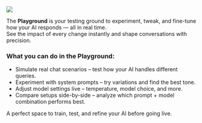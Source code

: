 <Frame>
  <img src="/ai-agents/conversational-ai-agent/playground.jpeg"  />
</Frame>

The **Playground** is your testing ground to experiment, tweak, and fine-tune how your AI responds — all in real time.  
See the impact of every change instantly and shape conversations with precision.  

### What you can do in the Playground:
- Simulate real chat scenarios – test how your AI handles different queries.  
- Experiment with system prompts – try variations and find the best tone.  
- Adjust model settings live – temperature, model choice, and more.  
- Compare setups side-by-side – analyze which prompt + model combination performs best.  

A perfect space to train, test, and refine your AI before going live.